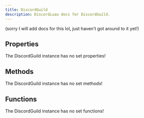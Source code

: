 ```yaml
---
title: DiscordGuild
description: DiscordLuau docs for DiscordGuild.
---
```

[//]: # (This file was automatically compiled through the Generator luau code under this repository)
[//]: # (if you want to edit the documentation of discord-luau, please write changes)
[//]: # (to the discord-luau repository itself, we extract the comments from discord-luau and translate)
[//]: # (them into markdown files that Nextra can interpret!)

(sorry I will add docs for this lol, just haven't got around to it yet!)

[//]: # (----- DOCUMENT PROPERTIES ----- )

## Properties

The DiscordGuild instance has no set properties!

[//]: # (----- DOCUMENT METHODS ----- )

## Methods

The DiscordGuild instance has no set methods!

[//]: # (----- DOCUMENT FUNCTIONS ----- )

## Functions

The DiscordGuild instance has no set functions!

